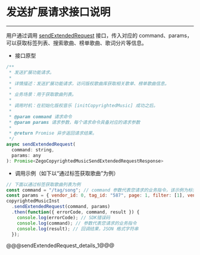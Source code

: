 # 发送扩展请求接口说明

- - -

用户通过调用 [sendExtendedRequest](/article/api?doc=Express_Video_SDK_API~javascript_web~class~ZegoCopyrightedMusic#send-extended-request) 接口，传入对应的 command、params，可以获取标签列表、搜索歌曲、榜单歌曲、歌词分片等信息。

- 接口原型

```js
/**
 * 发送扩展功能请求。
 *
 * 详情描述：发送扩展功能请求，访问版权歌曲库获取相关歌单、榜单歌曲信息。
 *
 * 业务场景：用于获取歌曲列表。
 *
 * 调用时机：在初始化版权音乐 [initCopyrightedMusic] 成功之后。
 *
 * @param command 请求命令
 * @param params 请求参数，每个请求命令具备对应的请求参数
 *
 * @return Promise 异步返回请求结果。
 */
async sendExtendedRequest(
  command: string,
  params: any
): Promise<ZegoCopyrightedMusicSendExtendedRequestResponse>
```

- 调用示例（如下以“通过标签获取歌曲”为例）

```js
// 下面以通过标签获取歌曲列表为例
const command = "/tag/song"; // command 参数代表您请求的业务指令，该示例为标签获取歌曲
const params = { vendor_id: 0, tag_id: "587", page: 1, filter: [1], vendor_id: 2 }; // params 参数，是 JSON 格式的字符串，需要您传入的额外参数
copyrightedMusicInst
  .sendExtendedRequest(command, params)
  .then(function({ errorCode, command, result }) {
    console.log(errorCode); // SDK错误码
    console.log(command); // 参数代表您请求的业务指令
    console.log(result); // 回调结果，JSON 格式字符串
  });
```

@@@sendExtendedRequest_details_1@@@
